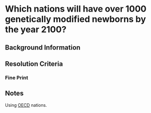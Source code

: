 # Which nations will have over 1000 genetically modified newborns by the year 2100?

## Background Information

## Resolution Criteria

### Fine Print

## Notes

Using [OECD](https://www.oecd.org/en/about/members-partners.html) nations.
